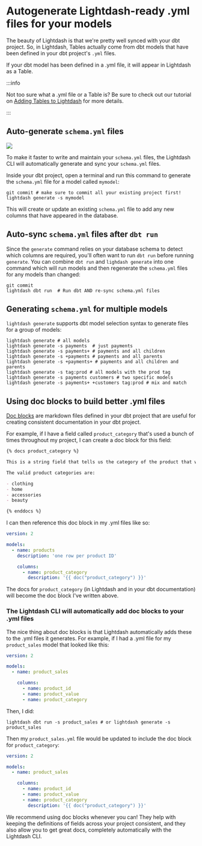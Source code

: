 # Autogenerate Lightdash-ready .yml files for your models

The beauty of Lightdash is that we're pretty well synced with your dbt project. So, in Lightdash, Tables actually come from dbt models that have been defined in your dbt project's `.yml` files.

If your dbt model has been defined in a .yml file, it will appear in Lightdash as a Table.

:::info

Not too sure what a .yml file or a Table is? Be sure to check out our tutorial on [Adding Tables to Lightdash](/guides/adding-tables-to-lightdash) for more details.

:::

## Auto-generate `schema.yml` files

<a href="https://www.loom.com/share/82833c5ea8a841dbb0ebdbcd878f85a1">
  <img src="https://cdn.loom.com/sessions/thumbnails/82833c5ea8a841dbb0ebdbcd878f85a1-with-play.gif" />
</a>

To make it faster to write and maintain your `schema.yml` files, the Lightdash CLI will automatically generate and
sync your `schema.yml` files.

Inside your dbt project, open a terminal and run this command to generate the `schema.yml` file for a model called
`mymodel`:

```shell
git commit # make sure to commit all your existing project first!
lightdash generate -s mymodel
```

This will create or update an existing `schema.yml` file to add any new columns that have appeared in the database.

## Auto-sync `schema.yml` files after `dbt run`

Since the `generate` command relies on your database schema to detect which columns are required, you'll often want
to run `dbt run` before running `generate`. You can combine `dbt run` and `lighdash generate` into one command which
will run models and then regenerate the
`schema.yml` files for any models than changed:

```shell
git commit
lightdash dbt run  # Run dbt AND re-sync schema.yml files
```

## Generating `schema.yml` for multiple models

`lightdash generate` supports dbt model selection syntax to generate files for a group of models:

```shell
lightdash generate # all models
lightdash generate -s payments  # just payments
lightdash generate -s payments+ # payments and all children
lightdash generate -s +payments # payments and all parents
lightdash generate -s +payments+ # payments and all children and parents
lightdash generate -s tag:prod # all models with the prod tag
lightdash generate -s payments customers # two specific models
lightdash generate -s payments+ +customers tag:prod # mix and match
```

## Using doc blocks to build better .yml files

[Doc blocks](https://docs.getdbt.com/docs/building-a-dbt-project/documentation#using-docs-blocks) are markdown files defined in your dbt project that are useful for creating consistent documentation in your dbt project.

For example, if I have a field called `product_category` that's used a bunch of times throughout my project, I can create a doc block for this field:

```markdown
{% docs product_category %}

This is a string field that tells us the category of the product that was sold. This is a higher level grouping than the `product_type`. Every `product_type` maps to a single `product_category`.

The valid product categories are:

- clothing
- home
- accessories
- beauty

{% enddocs %}
```

I can then reference this doc block in my .yml files like so:

```yaml
version: 2

models:
  - name: products
    description: 'one row per product ID'

    columns:
      - name: product_category
        description: '{{ doc("product_category") }}'
```

The docs for `product_category` (in Lightdash and in your dbt documentation) will become the doc block I've written above.

### The Lightdash CLI will automatically add doc blocks to your .yml files

The nice thing about doc blocks is that Lightdash automatically adds these to the .yml files it generates. For example, if I had a .yml file for my `product_sales` model that looked like this:

```yaml
version: 2

models:
  - name: product_sales

    columns:
      - name: product_id
      - name: product_value
      - name: product_category
```

Then, I did:

```shell
lightdash dbt run -s product_sales # or lightdash generate -s product_sales
```

Then my `product_sales.yml` file would be updated to include the doc block for `product_category`:

```yaml
version: 2

models:
  - name: product_sales

    columns:
      - name: product_id
      - name: product_value
      - name: product_category
        description: '{{ doc("product_category") }}'
```

We recommend using doc blocks whenever you can! They help with keeping the definitions of fields across your project consistent, and they also allow you to get great docs, completely automatically with the Lightdash CLI.
